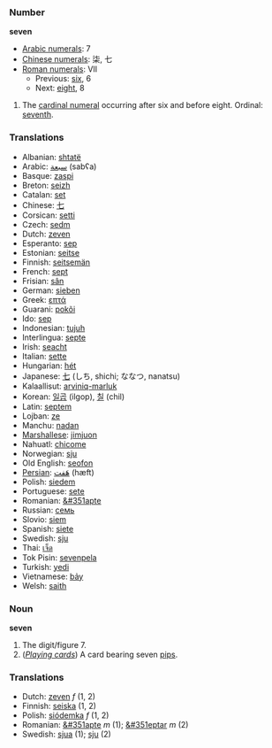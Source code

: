 === Number ===
'''seven'''
*[[w:Arabic Numerals|Arabic numerals]]: 7
*[[w:Chinese numerals|Chinese numerals]]: 柒, 七
*[[w:Roman numerals|Roman numerals]]: VII
**Previous: [[six]], 6
**Next: [[eight]], 8

# The [[cardinal numeral]] occurring after six and before eight. Ordinal: [[seventh]].

=== Translations ===
*Albanian: [[shtatë]]
*Arabic: [[سبعة]] (sabʕa)
*Basque: [[zaspi]]
*Breton: [[seizh]]
*Catalan: [[set]]
*Chinese: [[七]]
*Corsican: [[setti]]
*Czech: [[sedm]]
*Dutch: [[zeven]]
*Esperanto: [[sep]]
*Estonian: [[seitse]]
*Finnish: [[seitsemän]]
*French: [[sept]]
*Frisian: [[sân]]
*German: [[sieben]]
*Greek: [[επτά]]
*Guarani: [[pokõi]]
*Ido: [[sep]]
*Indonesian: [[tujuh]]
*Interlingua: [[septe]]
*Irish: [[seacht]]
*Italian: [[sette]]
*Hungarian: [[hét]]
*Japanese: [[七]] (しち, shichi; ななつ, nanatsu)
*Kalaallisut: [[arviniq-marluk]]
*Korean: [[일곱]] (ilgop), [[칠]] (chil)
*Latin: [[septem]]
*Lojban: [[ze]]
*Manchu: [[nadan]]
*[[Marshallese]]: [[jimjuon]]
*Nahuatl: [[chicome]]
*Norwegian: [[sju]]
*Old English: [[seofon]]
*[[Persian]]: [[هَفت]] (hæft)
*Polish: [[siedem]]
*Portuguese: [[sete]]
*Romanian: [[&#351apte]]
*Russian: [[семь]]
*Slovio: [[siem]]
*Spanish: [[siete]]
*Swedish: [[sju]]
*Thai: [[เจ็ด]]
*Tok Pisin: [[sevenpela]]
*Turkish: [[yedi]]
*Vietnamese: [[bảy]]
*Welsh: [[saith]]

=== Noun ===
'''seven'''

# The digit/figure 7.
# (''[[playing_cards|Playing cards]]'') A card bearing seven [[pip]]s.

=== Translations ===
*Dutch: [[zeven]] ''f'' (1, 2)
*Finnish: [[seiska]] (1, 2)
*Polish: [[siódemka]] ''f'' (1, 2)
*Romanian: [[&#351apte]] ''m'' (1); [[&#351eptar]] ''m'' (2)
*Swedish: [[sjua]] (1); [[sju]] (2)